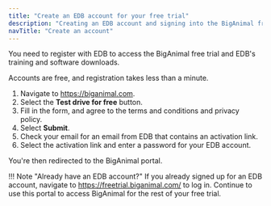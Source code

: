 ```yaml
---
title: "Create an EDB account for your free trial"
description: "Creating an EDB account and signing into the BigAnimal free trial portal"
navTitle: "Create an account" 
---
```


You need to register with EDB to access the BigAnimal free trial and EDB's training and software downloads.

Accounts are free, and registration takes less than a minute.

1. Navigate to https://biganimal.com.
2. Select the **Test drive for free** button.
3. Fill in the form, and agree to the terms and conditions and privacy policy.
4. Select **Submit**.
5. Check your email for an email from EDB that contains an activation link.
6. Select the activation link and enter a password for your EDB account.

You're then redirected to the BigAnimal portal.

!!! Note "Already have an EDB account?"
    If you already signed up for an EDB account, navigate to https://freetrial.biganimal.com/ to log in. Continue to use this portal to access BigAnimal for the rest of your free trial.